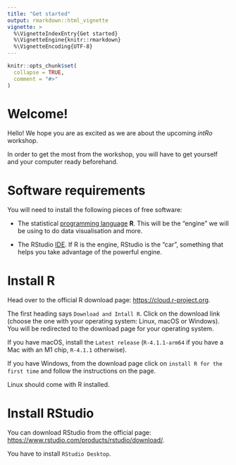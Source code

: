 ```yaml
---
title: "Get started"
output: rmarkdown::html_vignette
vignette: >
  %\VignetteIndexEntry{Get started}
  %\VignetteEngine{knitr::rmarkdown}
  %\VignetteEncoding{UTF-8}
---
```


```r
knitr::opts_chunk$set(
  collapse = TRUE,
  comment = "#>"
)
```

# Welcome!

Hello! We hope you are as excited as we are about the upcoming *intRo* workshop.

In order to get the most from the workshop, you will have to get yourself and your computer ready beforehand.

# Software requirements

You will need to install the following pieces of free software:

- The statistical [programming language](https://www.codecademy.com/resources/blog/programming-languages/) **R**. This will be the "engine" we will be using to do data visualisation and more.

- The RStudio [IDE](https://www.codecademy.com/articles/what-is-an-ide). If R is the engine, RStudio is the "car", something that helps you take advantage of the powerful engine.

# Install R

Head over to the official R download page: <https://cloud.r-project.org>.

The first heading says `Download and Intall R`. Click on the download link (choose the one with your operating system: Linux, macOS or Windows). You will be redirected to the download page for your operating system.

If you have macOS, install the `Latest release` (`R-4.1.1-arm64` if you have a Mac with an M1 chip, `R-4.1.1` otherwise).

If you have Windows, from the download page click on `install R for the first time` and follow the instructions on the page.

Linux should come with R installed.

# Install RStudio

You can download RStudio from the official page: <https://www.rstudio.com/products/rstudio/download/>.

You have to install `RStudio Desktop`.

